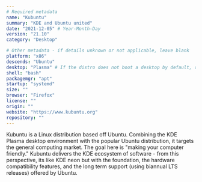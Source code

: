```yaml
---
# Required metadata
name: "Kubuntu"
summary: "KDE and Ubuntu united"
date: "2021-12-05" # Year-Month-Day
version: "21.10"
category: "Desktop"

# Other metadata - if details unknown or not applicable, leave blank
platform: "x86"
descends: "Ubuntu"
desktop: "Plasma" # If the distro does not boot a desktop by default, or doesn't ship one, leave 'desktop' blank
shell: "bash"
packagemgr: "apt"
startup: "systemd"
size: ""
browser: "Firefox"
license: ""
origin: ""
website: "https://www.kubuntu.org"
repository: ""
---
```


Kubuntu is a Linux distribution based off Ubuntu. Combining the KDE Plasma desktop environment with the popular Ubuntu distribution, it targets the general computing market. The goal here is "making your computer friendly." Kubuntu delivers the KDE ecosystem of software - from this perspective, its like KDE neon but with the foundation, the hardware compatibility features, and the long term support (using biannual LTS releases) offered by Ubuntu.
